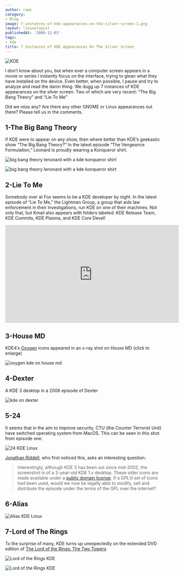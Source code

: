 ```yaml
---
author: rami
category:
- Blog
image: 7-instances-of-kde-appearances-on-the-silver-screen-1.png
layout: linuxologist
publishedAt: '2009-12-03'
tags:
- kde
title: 7 Instances of KDE Appearances On The Silver Screen
---
```


![KDE](/assets/images/content/blog/7-instances-of-kde-appearances-on-the-silver-screen-1.png)

I don’t know about you, but when ever a computer screen appears in a movie or series I instantly focus on the interface, trying to glean what they have installed on the device. Even better, when possible, I pause and try to analyze and read the damn thing. We dugg up 7 instances of KDE appearances on the silver screen. Two of which are very recent: “The Big Bang Theory” and “Lie To Me”

Did we miss any? Are there any other GNOME or Linux appearances out there? Please tell us in the comments.

## 1-The Big Bang Theory

If KDE were to appear on any show, then where better than KDE’s geekastic show “The Big Bang Theory?” In the latest episode “The Vengeance Formulation,” Leonard is proudly wearing a Konqueror shirt.

![big bang theory lenonard with a kde konqueror shirt](/assets/images/content/blog/the-big-bang-theory-leonard-kde-linux-konqueror-1.png)

![big bang theory lenonard with a kde konqueror shirt](/assets/images/content/blog/the-big-bang-theory-leonard-kde-linux-konqueror-2.png)

## 2-Lie To Me

Somebody over at Fox seems to be a KDE developer by night. In the latest episode of “Lie To Me,” the Lightman Group, a group that aids law enforcement in their investigations, run KDE on one of their machines. Not only that, but Kmail also appears with folders labeled: KDE Release Team, KDE Commits, KDE Plasma, and KDE Core Devel!

<iframe width="560" height="315" src="https://www.youtube-nocookie.com/embed/AcRH61T2tOQ?rel=0" frameborder="0" allow="autoplay; encrypted-media" allowfullscreen></iframe>

## 3-House MD

KDE4′s [Oxygen](http://en.wikipedia.org/wiki/Oxygen_Project) icons appeared in an x-ray shot on House MD (click to enlarge)

![oxygen kde on house md](/assets/images/content/blog/oxygen-kde-house-md.jpg)

## 4-Dexter

A KDE 3 desktop in a 2006 episode of Dexter

![kde on dexter](/assets/images/content/blog/kde-linux-dexter.png)

## 5-24

It seems that in the aim to improve security, CTU (the Counter Terrorist Unit) have switched operating system from MacOS. This can be seen in this shot from episode one:

![24 KDE Linux](/assets/images/content/blog/24-kde-linux.jpg)

[Jonathan Riddell](http://jriddell.org/24-kde.html), who first noticed this, asks an interesting question:

> Interestingly, although KDE 3 has been out since mid-2002, the screenshot is of a 3-year-old KDE 1.x desktop. These older icons are made available under a <a href="http://artist.kde.org/new/license.html">public domain license</a>. If a GPL’d set of icons had been used, would we now be legally able to modify, sell and distribute the episode under the terms of the GPL over the internet?

## 6-Alias

![Alias KDE Linux](/assets/images/content/blog/alias-kde-linux.png)

## 7-Lord of The Rings

To the surprise of many, KDE turns up unexpectedly on the extended DVD edition of [The Lord of the Rings: The Two Towers](http://www.imdb.com/title/tt0167261/)

![Lord of the Rings KDE](/assets/images/content/blog/kde-gollum-linux-lord-of-the-rings-1.png)

![Lord of the Rings KDE](/assets/images/content/blog/kde-gollum-linux-lord-of-the-rings-2.png)